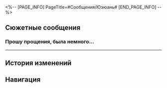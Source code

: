 <%-- [PAGE_INFO]
PageTitle=#Сообщения/Юэюань#
[END_PAGE_INFO] --%>
{{Сообщение Инфобокс
|id          = 191
|Изображение = НИП Юэюань Иконка.png
|Тип         = Группа
|Персонажи   = [[Первопроходец]]; [[Юэюань]]
|Фракция     = Другие
}}

==Сюжетные сообщения==
===Прошу прощения, была немного...===
{{Сообщения
|условие_получения = 
|текст =
:'''Юэюань:''' Прошу прощения, была немного занята. Только что увидела сообщения.
:{Выбор} Ловила Освободителей?
::'''(Первопроходец):''' Ловила Освободителей?
::'''Юэюань:''' Да, сегодня снова поймала нескольких. Только что закончила проводить нравоучительную беседу.
:{Выбор} У тебя и на пенсии дел хватает?
::'''(Первопроходец):''' У тебя и на пенсии дел хватает?
::'''Юэюань:''' Я ушла в отставку, а не на пенсию. К тому же для долгоживущих видов двести лет - самый расцвет сил.
:'''Юэюань:''' Вернёмся к делу. Хочешь узнать, чем закончилась история с посланием в бутылке?
:'''Юэюань:''' Недавно продавец чая тоже нашёл такую бутылку... Внутри была какая-то чушь. Если интересно, можешь прийти и взглянуть.
:{Выбор} Скоро буду.
::'''(Первопроходец):''' Никуда не уходи. Скоро буду.
::'''Юэюань:''' Хорошо. Жду тебя в Комиссии по алхимии.
:{Выбор} Буду позже.
::'''(Первопроходец):''' У меня сейчас дела. Буду позже.
::'''Юэюань:''' Не торопись. Жду тебя в Комиссии по алхимии.
}}
----

==История изменений==
{{История изменений|3.5}}

==Навигация==
{{Сообщения Навбокс}}
